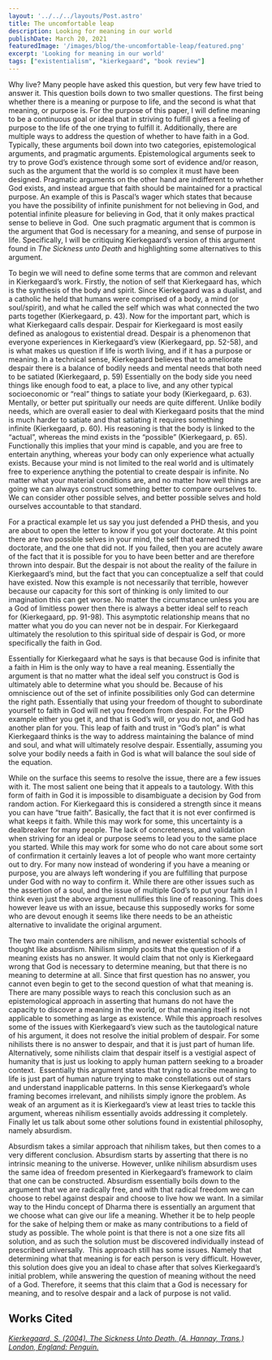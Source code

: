 ---
layout: '../../../layouts/Post.astro'
title: The uncomfortable leap
description: Looking for meaning in our world
publishDate: March 20, 2021
featuredImage: '/images/blog/the-uncomfortable-leap/featured.png'
excerpt: 'Looking for meaning in our world'
tags: ["existentialism", "kierkegaard", "book review"]
---

Why live? Many people have asked this question, but very few have tried to answer it. This question boils down to two smaller questions. The first being whether there is a meaning or purpose to life, and the second is what that meaning, or purpose is. For the purpose of this paper, I will define meaning to be a continuous goal or ideal that in striving to fulfill gives a feeling of purpose to the life of the one trying to fulfill it. Additionally, there are multiple ways to address the question of whether to have faith in a God. Typically, these arguments boil down into two categories, epistemological arguments, and pragmatic arguments. Epistemological arguments seek to try to prove God’s existence through some sort of evidence and/or reason, such as the argument that the world is so complex it must have been designed. Pragmatic arguments on the other hand are indifferent to whether God exists, and instead argue that faith should be maintained for a practical purpose. An example of this is Pascal’s wager which states that because you have the possibility of infinite punishment for not believing in God, and potential infinite pleasure for believing in God, that it only makes practical sense to believe in God.  One such pragmatic argument that is common is the argument that God is necessary for a meaning, and sense of purpose in life. Specifically, I will be critiquing Kierkegaard’s version of this argument found in _The Sickness unto Death_ and highlighting some alternatives to this argument.

To begin we will need to define some terms that are common and relevant in Kierkegaard’s work. Firstly, the notion of self that Kierkegaard has, which is the synthesis of the body and spirit. Since Kierkegaard was a dualist, and a catholic he held that humans were comprised of a body, a mind (or soul/spirit), and what he called the self which was what connected the two parts together (Kierkegaard, p. 43). Now for the important part, which is what Kierkegaard calls despair. Despair for Kierkegaard is most easily defined as analogous to existential dread. Despair is a phenomenon that everyone experiences in Kierkegaard’s view (Kierkegaard, pp. 52-58), and is what makes us question if life is worth living, and if it has a purpose or meaning. In a technical sense, Kierkegaard believes that to ameliorate despair there is a balance of bodily needs and mental needs that both need to be satiated (Kierkegaard, p. 59) Essentially on the body side you need things like enough food to eat, a place to live, and any other typical socioeconomic or “real” things to satiate your body (Kierkegaard, p. 63). Mentally, or better put spiritually our needs are quite different. Unlike bodily needs, which are overall easier to deal with Kierkegaard posits that the mind is much harder to satiate and that satiating it requires something infinite (Kierkegaard, p. 60). His reasoning is that the body is linked to the “actual”, whereas the mind exists in the “possible” (Kierkegaard, p. 65). Functionally this implies that your mind is capable, and you are free to entertain anything, whereas your body can only experience what actually exists. Because your mind is not limited to the real world and is ultimately free to experience anything the potential to create despair is infinite. No matter what your material conditions are, and no matter how well things are going we can always construct something better to compare ourselves to. We can consider other possible selves, and better possible selves and hold ourselves accountable to that standard.

For a practical example let us say you just defended a PHD thesis, and you are about to open the letter to know if you got your doctorate. At this point there are two possible selves in your mind, the self that earned the doctorate, and the one that did not. If you failed, then you are acutely aware of the fact that it is possible for you to have been better and are therefore thrown into despair. But the despair is not about the reality of the failure in Kierkegaard’s mind, but the fact that you can conceptualize a self that could have existed. Now this example is not necessarily that terrible, however because our capacity for this sort of thinking is only limited to our imagination this can get worse. No matter the circumstance unless you are a God of limitless power then there is always a better ideal self to reach for (Kierkegaard, pp. 91-98). This asymptotic relationship means that no matter what you do you can never not be in despair. For Kierkegaard ultimately the resolution to this spiritual side of despair is God, or more specifically the faith in God.

Essentially for Kierkegaard what he says is that because God is infinite that a faith in Him is the only way to have a real meaning. Essentially the argument is that no matter what the ideal self you construct is God is ultimately able to determine what you should be. Because of his omniscience out of the set of infinite possibilities only God can determine the right path. Essentially that using your freedom of thought to subordinate yourself to faith in God will net you freedom from despair. For the PHD example either you get it, and that is God’s will, or you do not, and God has another plan for you. This leap of faith and trust in “God’s plan” is what Kierkegaard thinks is the way to address maintaining the balance of mind and soul, and what will ultimately resolve despair. Essentially, assuming you solve your bodily needs a faith in God is what will balance the soul side of the equation.

While on the surface this seems to resolve the issue, there are a few issues with it. The most salient one being that it appeals to a tautology. With this form of faith in God it is impossible to disambiguate a decision by God from random action. For Kierkegaard this is considered a strength since it means you can have “true faith”. Basically, the fact that it is not ever confirmed is what keeps it faith. While this may work for some, this uncertainty is a dealbreaker for many people. The lack of concreteness, and validation when striving for an ideal or purpose seems to lead you to the same place you started. While this may work for some who do not care about some sort of confirmation it certainly leaves a lot of people who want more certainty out to dry. For many now instead of wondering if you have a meaning or purpose, you are always left wondering if you are fulfilling that purpose under God with no way to confirm it. While there are other issues such as the assertion of a soul, and the issue of multiple God’s to put your faith in I think even just the above argument nullifies this line of reasoning. This does however leave us with an issue, because this supposedly works for some who are devout enough it seems like there needs to be an atheistic alternative to invalidate the original argument.

The two main contenders are nihilism, and newer existential schools of thought like absurdism. Nihilism simply posits that the question of if a meaning exists has no answer. It would claim that not only is Kierkegaard wrong that God is necessary to determine meaning, but that there is no meaning to determine at all. Since that first question has no answer, you cannot even begin to get to the second question of what that meaning is. There are many possible ways to reach this conclusion such as an epistemological approach in asserting that humans do not have the capacity to discover a meaning in the world, or that meaning itself is not applicable to something as large as existence. While this approach resolves some of the issues with Kierkegaard’s view such as the tautological nature of his argument, it does not resolve the initial problem of despair. For some nihilists there is no answer to despair, and that it is just part of human life. Alternatively, some nihilists claim that despair itself is a vestigial aspect of humanity that is just us looking to apply human pattern seeking to a broader context.  Essentially this argument states that trying to ascribe meaning to life is just part of human nature trying to make constellations out of stars and understand inapplicable patterns. In this sense Kierkegaard’s whole framing becomes irrelevant, and nihilists simply ignore the problem. As weak of an argument as it is Kierkegaard’s view at least tries to tackle this argument, whereas nihilism essentially avoids addressing it completely. Finally let us talk about some other solutions found in existential philosophy, namely absurdism.

Absurdism takes a similar approach that nihilism takes, but then comes to a very different conclusion. Absurdism starts by asserting that there is no intrinsic meaning to the universe. However, unlike nihilism absurdism uses the same idea of freedom presented in Kierkegaard’s framework to claim that one can be constructed. Absurdism essentially boils down to the argument that we are radically free, and with that radical freedom we can choose to rebel against despair and choose to live how we want. In a similar way to the Hindu concept of Dharma there is essentially an argument that we choose what can give our life a meaning. Whether it be to help people for the sake of helping them or make as many contributions to a field of study as possible. The whole point is that there is not a one size fits all solution, and as such the solution must be discovered individually instead of prescribed universally.  This approach still has some issues. Namely that determining what that meaning is for each person is very difficult. However, this solution does give you an ideal to chase after that solves Kierkegaard’s initial problem, while answering the question of meaning without the need of a God. Therefore, it seems that this claim that a God is necessary for meaning, and to resolve despair and a lack of purpose is not valid.

## Works Cited

[*Kierkegaard, S. (2004). _The Sickness Unto Death._ (A. Hannay, Trans.) London, England: Penguin.*](https://isbnsearch.org/isbn/9780140445336)